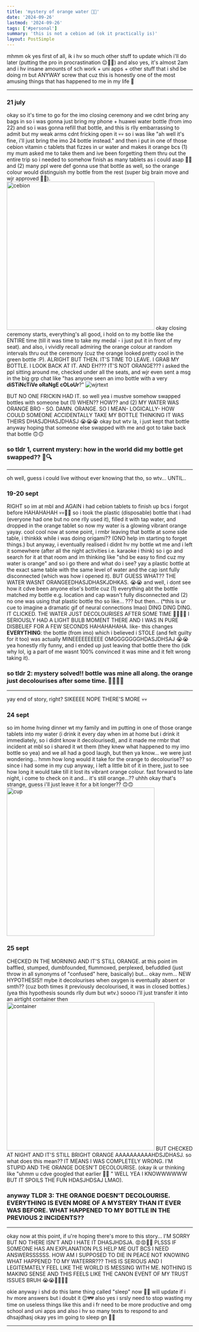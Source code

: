 ```yaml
---
title: 'mystery of orange water 🍊🤯'
date: '2024-09-26'
lastmod: '2024-09-26'
tags: ['#personal']
summary: 'this is not a cebion ad (ok it practically is)'
layout: PostSimple
---
```


mhmm ok yes first of all, ik i hv so much other stuff to update which i'll do later (putting the pro in procrastination 😌🤘🏻) and also yes, it's almost 2am and i hv insane amounts of sch work + uni apps + other stuff that i shd be doing rn but ANYWAY screw that cuz this is honestly one of the most amusing things that has happened to me in my life 🍿

---

### 21 july
okay so it's time to go for the imo closing ceremony and we cdnt bring any bags in so i was gonna just bring my phone + huawei water bottle (from imo 22) and so i was gonna refill that bottle, and this is rlly embarrassing to admit but my weak arms cdnt fricking open it 💀💀 so i was like "ah well it's fine, i'll just bring the imo 24 bottle instead." and then i put in one of those cebion vitamin c tablets that fizzes in ur water and makes it orange bcs (1) my mum asked me to take them and ive been forgetting them thru out the entire trip so i needed to somehow finish as many tablets as i could asap 🤡🤡 and (2) many ppl were def gonna use that bottle as well, so the orange colour would distinguish my bottle from the rest (super big brain move and wjr approved 👍🏻).
<img src="/static/images/blogs/orange-cebion.jpeg" alt="cebion" width="400"/>
okay closing ceremony starts, everything's all good, i hold on to my bottle like the ENTIRE time (till it was time to take my medal - i just put it in front of my seat). and also, i vividly recall admiring the orange colour at random intervals thru out the ceremony (cuz the orange looked pretty cool in the green bottle :P). ALRIGHT BUT THEN. IT'S TIME TO LEAVE. I GRAB MY BOTTLE. I LOOK BACK AT IT. AND EH??? IT'S NOT ORANGE??? i asked the ppl sitting around me, checked under all the seats, and wjr even sent a msg in the big grp chat like "has anyone seen an imo bottle with a very **diSTiNcTiVe oRaNgE cOLoUr**?"
<img src="/static/images/blogs/orange-wjrtext.jpg" alt="wjrtext"/>

BUT NO ONE FRICKIN HAD IT. so well yea i mustve somehow swapped bottles with someone but (1) WHEN?? HOW?? and (2) MY WATER WAS ORANGE BRO - SO. DAMN. ORANGE. SO I MEAN- LOGICALLY- HOW COULD SOMEONE ACCIDENTALLY TAKE MY BOTTLE THINKING IT WAS THEIRS DHASJDHASJDHASJ 😭😭😭 okay but wtv la, i just kept that bottle anyway hoping that someone else swapped with me and got to take back that bottle 🙃🙃

### so tldr 1, current mystery: how in the world did my bottle get swapped?? 🤔🔍

---

oh well, guess i could live without ever knowing that tho, so wtv... UNTIL..

### 19-20 sept
RIGHT so im at mbl and AGAIN i had cebion tablets to finish up bcs i forgot before HAHAHAHAH 💀💀🤡🤡 so i took the plastic (disposable) bottle that i had (everyone had one but no one rlly used it), filled it with tap water, and dropped in the orange tablet so now my water is a glowing vibrant orange yayay. cool cool now at some point, i rmbr leaving that bottle at some side table, i thinkkk while i was doing origami?? (ONO help im starting to forget things.) but anyway, i eventually realised i didnt hv my bottle wt me and i left it somewhere (after all the night activities i.e. karaoke i think) so i go and search for it at that room and im thinking like "shd be easy to find cuz my water is orange" and so i go there and what do i see? yay a plastic bottle at the exact same table with the same level of water and the cap isnt fully disconnected (which was how i opened it). BUT GUESS WHAT?? THE WATER WASNT ORANGEEDHASJDHASKJDHKAS. 😭😭 and well, i dont see how it cdve been anyone else's bottle cuz (1) everything abt the bottle matched my bottle e.g. location and cap wasn't fully disconnected and (2) no one was using that plastic bottle tho so like... ??? but then... (*this is ur cue to imagine a dramatic gif of neural connections lmao) DING DING DING. IT CLICKED. THE WATER JUST DECOLOURISES AFTER SOME TIME 🤯🤯💡💡 I SERIOUSLY HAD A LIGHT BULB MOMENT THERE AND I WAS IN PURE DISBELIEF FOR A FEW SECONDS HAHAHAHAHA. like- this changes **EVERYTHING**: the bottle (from imo) which i believed i STOLE (and felt guilty for it too) was actually MINEEEEEEEEEE OMGGGGGGGHDASJDHSAJ 😭😭 yea honestly rlly funny, and i ended up just leaving that bottle there tho (idk why lol, ig a part of me wasnt 100% convinced it was mine and it felt wrong taking it).

### so tldr 2: mystery solved!! bottle was mine all along. the orange just decolourises after some time. 🥳🥳🎉🎉

---

yay end of story, right? SIKEEEE NOPE THERE'S MORE 💀💀

### 24 sept
so im home hving dinner wt my family and im putting in one of those orange tablets into my water (i drink it every day when im at home but i drink it immediately, so i didnt know it decolourised), and it made me rmbr that incident at mbl so i shared it wt them (they knew what happened to my imo bottle so yea) and we all had a good laugh, but then ya know... we were just wondering... hmm how long would it take for the orange to decolourise?? so since i had some in my cup anyway, i left a little bit of it in there, just to see how long it would take till it lost its vibrant orange colour. fast forward to late night, i come to check on it and... it's still orange...?? uhhh okay that's strange, guess i'll just leave it for a bit longer?? 🙃🙃
<img src="/static/images/blogs/orange-cup.jpg" alt="cup" width="400"/>

### 25 sept
CHECKED IN THE MORNING AND IT'S STILL ORANGE. at this point im baffled, stumped, dumbfounded, flummoxed, perplexed, befuddled (just throw in all synonyms of "confused" here, basically) but... okay nvm... NEW HYPOTHESIS!! mybe it decolourises when oxygen is eventually absent or smth?? (cuz both times it previously decolourised, it was in closed bottles.) (yea this hypothesis sounds rlly dum but wtv.) soooo i'll just transfer it into an airtight container then
<img src="/static/images/blogs/orange-container.jpg" alt="container" width="400"/>
BUT CHECKED AT NIGHT AND IT'S STILL BRIGHT ORANGE AAAAAAAAAAHDSJDHASJ. so what does this mean?? IT MEANS I WAS COMPLETELY WRONG. I'M STUPID AND THE ORANGE DOESN'T DECOLOURISE. (okay ik ur thinking like "uhmm u cdve googled that earlier 🤨🙄 " WELL YEA I KNOWWWWWW BUT IT SPOILS THE FUN HDASJHDSAJ LMAO).

### anyway TLDR 3: THE ORANGE DOESN'T DECOLOURISE. EVERYTHING IS EVEN MORE OF A MYSTERY THAN IT EVER WAS BEFORE. WHAT HAPPENED TO MY BOTTLE IN THE PREVIOUS 2 INCIDENTS??

---

okay now at this point, if u're hoping there's more to this story... I'M SORRY BUT NO THERE ISN'T AND I HATE IT DHASJHDSJA. 😡😡🤬🤬 PLSSS IF SOMEONE HAS AN EXPLANATION PLS HELP ME OUT BCS I NEED ANSWERSSSSSS. HOW AM I SUPPOSED TO DIE IN PEACE NOT KNOWING WHAT HAPPENED TO MY WATERRR??? THIS IS SERIOUS AND I LEGITEMATELY FEEL LIKE THE WORLD IS MESSING WITH ME. NOTHING IS MAKING SENSE AND THIS FEELS LIKE THE CANON EVENT OF MY TRUST ISSUES BRUH 😭😭🙏🏻🙏🏻

okie anyway i shd do this lame thing called "sleep" now 🫠🫠 will update if i hv more answers but i doubt it 😔💔💔 also yes i srsly need to stop wasting my time on useless things like this and i fr need to be more productive and omg school and uni apps and also i hv so many texts to respond to and dhsajdhasj okay yes im going to sleep gn 🫡🫡

---

<script async src="https://talk.hyvor.com/embed/embed.js" type="module"></script>
<hyvor-talk-comments website-id="11281" page-id="https://leia-mayssa.vercel.app/blog/mystery%20of%20orange%20water"></hyvor-talk-comments>
